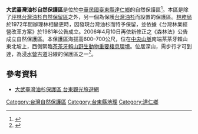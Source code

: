 {{expand|time=2014-10-28T14:24:11+00:00}}
{{Infobox protected area
| name = 大武臺灣油杉自然保護區
| iucn_category = 
| photo =
| photo_caption =
| photo_width =
| location = [[臺東縣|臺東縣]][[達仁鄉|達仁鄉]]
| area = 5.04公頃
| established = 1981年
| governing_body = [[行政院農業委員會林務局|林務局]]臺東林區管理處
}}

'''大武臺灣油杉自然保護區'''是位於[[中華民國|中華民國]][[臺東縣|臺東縣]][[達仁鄉|達仁鄉]]的自然保護區<ref>{{cite web|url=https://conservation.forest.gov.tw/0000195|title=大武台灣油杉自然保護區|date=|accessdate=|publisher=農委會林務局|archive-date=2019-03-27|archive-url=https://web.archive.org/web/20190327193057/https://conservation.forest.gov.tw/0000195|dead-url=no}}</ref>。本區是除了[[坪林台灣油杉自然保留區|坪林台灣油杉自然保留區]]之外，另一個為保護[[台灣油杉|台灣油杉]]而設置的保護區。[[行政院農業委員會林務局|林務局]]於1972年間辦理林相變更時，因發現台灣油杉而特予保留，並依據《台灣林業經營改革方案》於1981年公告成立。2006年4月10日再依新修正之《森林法》公告成立自然保護區。本保護區海拔高600–700公尺，位在[[中央山脈|中央山脈]]南端茶茶牙賴山東北坡上，西側緊臨[[茶茶牙賴山野生動物重要棲息環境|茶茶牙賴山野生動物重要棲息環境]]。位居深山，需步行才可到達，為[[浸水營古道|浸水營古道]]沿線的保護區之一<ref>{{cite web|url=https://tour.taitung.gov.tw/zh-tw/attraction/details/246|title=浸水營國家古道|publisher=台東觀光旅遊網|accessdate=|archive-date=2021-05-15|archive-url=https://web.archive.org/web/20210515043033/https://tour.taitung.gov.tw/zh-tw/attraction/details/246|dead-url=yes}}</ref>。

==參考資料==
{{Reflist}}
*[https://tour.taitung.gov.tw/zh-tw/attraction/details/247 大武臺灣油杉保護區  台東觀光旅遊網]{{Wayback|url=https://tour.taitung.gov.tw/zh-tw/attraction/details/247 |date=20200412212357 }}

{{中華民國自然保護區}}

[[Category:台灣自然保護區|Category:台灣自然保護區]]
[[Category:台東縣地理|Category:台東縣地理]]
[[Category:達仁鄉|Category:達仁鄉]]